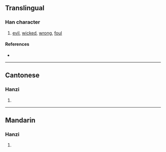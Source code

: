 {{character info/new}}
==Translingual==

===Han character===
{{Han char|rn=9|rad=人|as=12|sn=14|four=|canj=OMKY|ids=⿰亻䨿}}

# [[evil]], [[wicked]], [[wrong]], [[foul]]

====References====
* {{Han ref|kx=0118.051|hdz=10220.030|uh=348E|ud=13454}}

----

==Cantonese==

===Hanzi===
{{yue-hanzi|jyut=[[sat3]]|y=sat3}}

# {{defn|lang=yue|sort=人12}}

----

==Mandarin==

===Hanzi===
{{cmn-hanzi|pin=[[sà]] ([[sa4]]), [[sǎ]] ([[sa3]]), [[tàn]] ([[tan4]])|wg=sa<sup>4</sup>, sa<sup>3</sup>, t'an<sup>4</sup>}}

# {{defn|lang=cmn|sort=人12}}